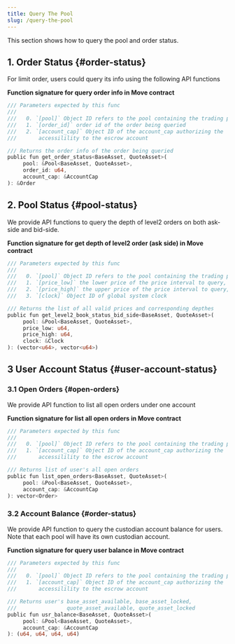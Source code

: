 ```yaml
---
title: Query The Pool
slug: /query-the-pool
---
```


This section shows how to query the pool and order status.

## 1. Order Status {#order-status}

For limit order, users could query its info using the following API functions

**Function signature for query order info in Move contract**

```rust
/// Parameters expected by this func
///
///   0. `[pool]` Object ID refers to the pool containing the trading pair
///   1. `[order_id]` order id of the order being queried
///   2. `[account_cap]` Object ID of the account_cap authorizing the
///       accessilility to the escrow account

/// Returns the order info of the order being queried
public fun get_order_status<BaseAsset, QuoteAsset>(
     pool: &Pool<BaseAsset, QuoteAsset>,
     order_id: u64,
     account_cap: &AccountCap
): &Order
```

## 2. Pool Status {#pool-status}

We provide API functions to query the depth of level2 orders on both ask-side and bid-side.

**Function signature for get depth of level2 order (ask side) in Move contract**

```rust
/// Parameters expected by this func
///
///   0. `[pool]` Object ID refers to the pool containing the trading pair
///   1. `[price_low]` the lower price of the price interval to query, inclusive
///   2. `[price_high]` the upper price of the price interval to query, inclusive
///   3. `[clock]` Object ID of global system clock

/// Returns the list of all valid prices and corresponding depthes
public fun get_level2_book_status_bid_side<BaseAsset, QuoteAsset>(
     pool: &Pool<BaseAsset, QuoteAsset>,
     price_low: u64,
     price_high: u64,
     clock: &Clock
): (vector<u64>, vector<u64>)
```

## 3 User Account Status {#user-account-status}

### 3.1 Open Orders {#open-orders}

We provide API function to list all open orders under one account

**Function signature for list all open orders in Move contract**

```rust
/// Parameters expected by this func
///
///   0. `[pool]` Object ID refers to the pool containing the trading pair
///   1. `[account_cap]` Object ID of the account_cap authorizing the
///       accessilility to the escrow account

/// Returns list of user's all open orders
public fun list_open_orders<BaseAsset, QuoteAsset>(
     pool: &Pool<BaseAsset, QuoteAsset>,
     account_cap: &AccountCap
): vector<Order>
```

### 3.2 Account Balance {#order-status}

We provide API function to query the custodian account balance for users. Note that each pool will have its own custodian account.

**Function signature for query user balance in Move contract**

```rust
/// Parameters expected by this func
///
///   0. `[pool]` Object ID refers to the pool containing the trading pair
///   1. `[account_cap]` Object ID of the account_cap authorizing the
///       accessilility to the escrow account

/// Returns user's base_asset_available, base_asset_locked,
///                quote_asset_available, quote_asset_locked
public fun usr_balance<BaseAsset, QuoteAsset>(
     pool: &Pool<BaseAsset, QuoteAsset>,
     account_cap: &AccountCap
): (u64, u64, u64, u64)
```
